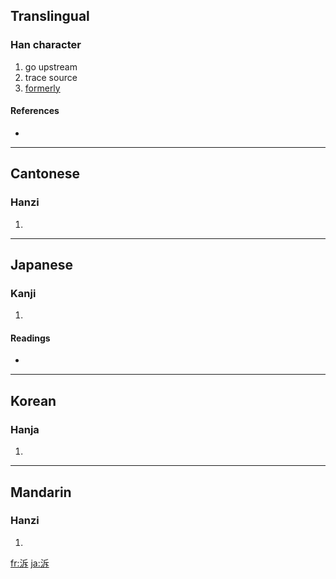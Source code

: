 {{also|溯}}
==Translingual==

===Han character===
{{Han char|rn=85|rad=水|as=05|sn=8|four=3214<sub>1</sub>|canj=水竹一卜 (EHMY)}}

# go upstream
# trace source
# [[formerly]]

====References====
* {{Han ref|kx=0617.010|dkj=17300|dj=1012.020|hdz=31588.080|uh=6CDD|ud=27869|bh=CD41|bd=52545}}

----

==Cantonese==

===Hanzi===
{{yue-hanzi|jyut=|y=sou3}}

# {{defn|Cantonese}}

----

==Japanese==

===Kanji===
{{ja-kanji|grade=|rs=水05}}

# {{defn|Japanese}}

====Readings====
* {{ja-readings|on=[[そ]] (so)|kun=[[さかのぼる]] (sakanoboru)}}

----

==Korean==

===Hanja===
{{ko-hanja|hangeul=소|eumhun=|rv=so|mr=so|y=so}}

# {{defn|Korean}}

----

==Mandarin==

===Hanzi===
{{cmn-hanzi|pin=[[sù]] ([[su4]]), [[zhǔ]] ([[zhu3]]), [[zhù]] ([[zhu4]])|wg=su<sup>4</sup>, chu<sup>3</sup>, chu<sup>4</sup>}}

# {{defn|Mandarin}}

[[fr:泝]]
[[ja:泝]]